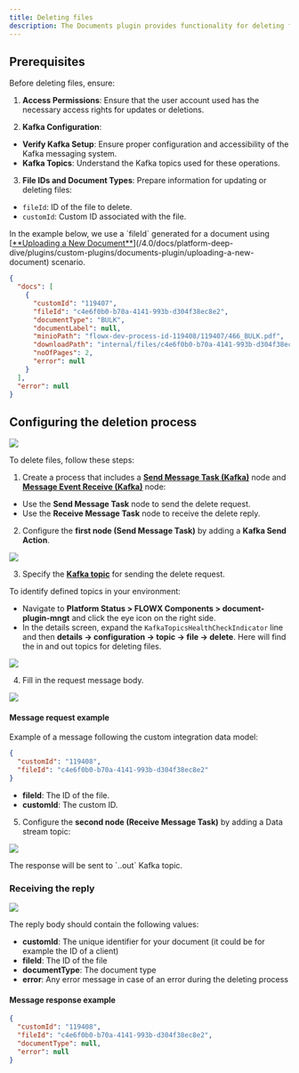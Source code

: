 ```yaml
---
title: Deleting files
description: The Documents plugin provides functionality for deleting files.
---
```


## Prerequisites

Before deleting files, ensure:

1. **Access Permissions**: Ensure that the user account used has the necessary access rights for updates or deletions.

2. **Kafka Configuration**:

- **Verify Kafka Setup**: Ensure proper configuration and accessibility of the Kafka messaging system.
- **Kafka Topics**: Understand the Kafka topics used for these operations.

3.  **File IDs and Document Types**: Prepare information for updating or deleting files:
 
- `fileId`: ID of the file to delete.
- `customId`: Custom ID associated with the file.

<Info>
In the example below, we use a `fileId` generated for a document using [<u>**Uploading a New Document**</u>](/4.0/docs/platform-deep-dive/plugins/custom-plugins/documents-plugin/uploading-a-new-document) scenario.

```json
{
  "docs": [
    {
      "customId": "119407",
      "fileId": "c4e6f0b0-b70a-4141-993b-d304f38ec8e2",
      "documentType": "BULK",
      "documentLabel": null,
      "minioPath": "flowx-dev-process-id-119408/119407/466_BULK.pdf",
      "downloadPath": "internal/files/c4e6f0b0-b70a-4141-993b-d304f38ec8e2/download",
      "noOfPages": 2,
      "error": null
    }
  ],
  "error": null
}
```
</Info>

## Configuring the deletion process

![](https://s3.eu-west-1.amazonaws.com/docx.flowx.ai/release34/delete_file_proc.png)

To delete files, follow these steps:

1. Create a process that includes a [**Send Message Task (Kafka)**](../../../../building-blocks/node/message-send-received-task-node) node and [**Message Event Receive (Kafka)**](/4.0/docs/building-blocks/node/message-send-received-task-node#configuring-a-message-receive-task-node) node:

* Use the **Send Message Task** node to send the delete request.
* Use the **Receive Message Task** node to receive the delete reply.

2. Configure the **first node (Send Message Task)** by adding a **Kafka Send Action**.

![](https://s3.eu-west-1.amazonaws.com/docx.flowx.ai/release34/delete_file_action.png)

3. Specify the [**Kafka topic**](../../../../../setup-guides/plugins-setup-guide/documents-plugin-setup) for sending the delete request.

<Tip>
To identify defined topics in your environment:

-  Navigate to **Platform Status > FLOWX Components > document-plugin-mngt** and click the eye icon on the right side.
-  In the details screen, expand the `KafkaTopicsHealthCheckIndicator` line and then **details → configuration → topic → file → delete**. Here will find the in and out topics for deleting files.

![](https://s3.eu-west-1.amazonaws.com/docx.flowx.ai/release34/delete_topics.png)
</Tip>

4. Fill in the request message body.

![](https://s3.eu-west-1.amazonaws.com/docx.flowx.ai/release34/delete_request_message.png)

#### Message request example

Example of a message following the custom integration data model:

```json
{
  "customId": "119408",
  "fileId": "c4e6f0b0-b70a-4141-993b-d304f38ec8e2"
}
```

* **fileId**: The ID of the file.
* **customId**: The custom ID.

5. Configure the **second node (Receive Message Task)** by adding a Data stream topic:

![](https://s3.eu-west-1.amazonaws.com/docx.flowx.ai/release34/delete_stream.png)


<Info>
The response will be sent to `..out` Kafka topic.
</Info>


### Receiving the reply

![](https://s3.eu-west-1.amazonaws.com/docx.flowx.ai/release34/delete_response.png)

The reply body should contain the following values:

- **customId**: The unique identifier for your document (it could be for example the ID of a client)
- **fileId**: The ID of the file
- **documentType**: The document type
- **error**: Any error message in case of an error during the deleting process

#### Message response example

```json
{
  "customId": "119408",
  "fileId": "c4e6f0b0-b70a-4141-993b-d304f38ec8e2",
  "documentType": null,
  "error": null
}
```